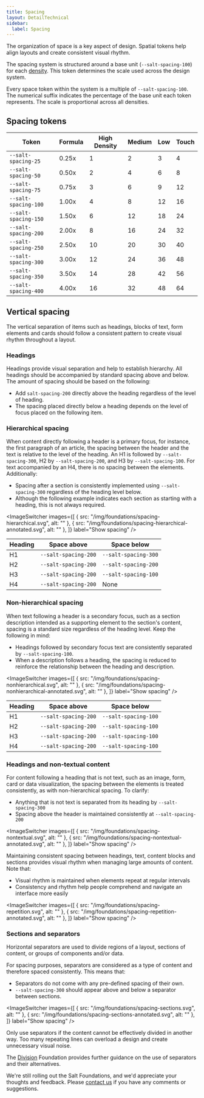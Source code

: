 ```yaml
---
title: Spacing
layout: DetailTechnical
sidebar:
  label: Spacing
---
```


The organization of space is a key aspect of design. Spatial tokens help align layouts and create consistent visual rhythm.

The spacing system is structured around a base unit (`--salt-spacing-100`) for each [density](density). This token determines the scale used across the design system.

Every space token within the system is a multiple of `--salt-spacing-100`. The numerical suffix indicates the percentage of the base unit each token represents. The scale is proportional across all densities.

## Spacing tokens

| Token                | Formula | High Density      | Medium      | Low      | Touch      |
| -------------------- | ------- | ----------------- | ----------- | -------- | ---------- |
| `--salt-spacing-25`  | 0.25x   | 1                 | 2           | 3        | 4          |
| `--salt-spacing-50`  | 0.50x   | 2                 | 4           | 6        | 8          |
| `--salt-spacing-75`  | 0.75x   | 3                 | 6           | 9        | 12         |
| `--salt-spacing-100` | 1.00x   | 4                 | 8           | 12       | 16         |
| `--salt-spacing-150` | 1.50x   | 6                 | 12          | 18       | 24         |
| `--salt-spacing-200` | 2.00x   | 8                 | 16          | 24       | 32         |
| `--salt-spacing-250` | 2.50x   | 10                | 20          | 30       | 40         |
| `--salt-spacing-300` | 3.00x   | 12                | 24          | 36       | 48         |
| `--salt-spacing-350` | 3.50x   | 14                | 28          | 42       | 56         |
| `--salt-spacing-400` | 4.00x   | 16                | 32          | 48       | 64         |

## Vertical spacing

The vertical separation of items such as headings, blocks of text, form elements and cards should follow a consistent pattern to create visual rhythm throughout a layout.

### Headings

Headings provide visual separation and help to establish hierarchy. All headings should be accompanied by standard spacing above and below. The amount of spacing should be based on the following:

- Add `salt-spacing-200` directly above the heading regardless of the level of heading.
- The spacing placed directly below a heading depends on the level of focus placed on the following item.

### Hierarchical spacing

When content directly following a header is a primary focus, for instance, the first paragraph of an article, the spacing between the header and the text is relative to the level of the heading. An H1 is followed by `--salt-spacing-300`, H2 by `--salt-spacing-200`, and H3 by `--salt-spacing-100`. For text accompanied by an H4, there is no spacing between the elements. Additionally:

- Spacing after a section is consistently implemented using `--salt-spacing-300` regardless of the heading level below.
- Although the following example indicates each section as starting with a heading, this is not always required.

<ImageSwitcher
  images={[
    { src: "/img/foundations/spacing-hierarchical.svg", alt: "" },
    { src: "/img/foundations/spacing-hierarchical-annotated.svg", alt: "" },
  ]}
  label="Show spacing"
/>

| Heading | Space above          | Space below          |
| ------- | -------------------- | -------------------- |
| H1      | `--salt-spacing-200` | `--salt-spacing-300` |
| H2      | `--salt-spacing-200` | `--salt-spacing-200` |
| H3      | `--salt-spacing-200` | `--salt-spacing-100` |
| H4      | `--salt-spacing-200` | None                 |

### Non-hierarchical spacing

When text following a header is a secondary focus, such as a section description intended as a supporting element to the section's content, spacing is a standard size regardless of the heading level. Keep the following in mind:

- Headings followed by secondary focus text are consistently separated by `--salt-spacing-100`.
- When a description follows a heading, the spacing is reduced to reinforce the relationship between the heading and description.

<ImageSwitcher
  images={[
    { src: "/img/foundations/spacing-nonhierarchical.svg", alt: "" },
    { src: "/img/foundations/spacing-nonhierarchical-annotated.svg", alt: "" },
  ]}
  label="Show spacing"
/>

| Heading | Space above          | Space below          |
| ------- | -------------------- | -------------------- |
| H1      | `--salt-spacing-200` | `--salt-spacing-100` |
| H2      | `--salt-spacing-200` | `--salt-spacing-100` |
| H3      | `--salt-spacing-200` | `--salt-spacing-100` |
| H4      | `--salt-spacing-200` | `--salt-spacing-100` |

### Headings and non-textual content

For content following a heading that is not text, such as an image, form, card or data visualization, the spacing between the elements is treated consistently, as with non-hierarchical spacing. To clarify:

- Anything that is not text is separated from its heading by `--salt-spacing-300`
- Spacing above the header is maintained consistently at `--salt-spacing-200`

<ImageSwitcher
  images={[
    { src: "/img/foundations/spacing-nontextual.svg", alt: "" },
    { src: "/img/foundations/spacing-nontextual-annotated.svg", alt: "" },
  ]}
  label="Show spacing"
/>

Maintaining consistent spacing between headings, text, content blocks and sections provides visual rhythm when managing large amounts of content. Note that:

- Visual rhythm is maintained when elements repeat at regular intervals
- Consistency and rhythm help people comprehend and navigate an interface more easily

<ImageSwitcher
  images={[
    { src: "/img/foundations/spacing-repetition.svg", alt: "" },
    { src: "/img/foundations/spacing-repetition-annotated.svg", alt: "" },
  ]}
  label="Show spacing"
/>

### Sections and separators

Horizontal separators are used to divide regions of a layout, sections of content, or groups of components and/or data.

For spacing purposes, separators are considered as a type of content and therefore spaced consistently. This means that:

- Separators do not come with any pre-defined spacing of their own.
- `--salt-spacing-300` should appear above and below a separator between sections.

<ImageSwitcher
  images={[
    { src: "/img/foundations/spacing-sections.svg", alt: "" },
    { src: "/img/foundations/spacing-sections-annotated.svg", alt: "" },
  ]}
  label="Show spacing"
/>

Only use separators if the content cannot be effectively divided in another way. Too many repeating lines can overload a design and create unnecessary visual noise.

The [Division](division) Foundation provides further guidance on the use of separators and their alternatives.

<Callout title="Have some feedback?">

We're still rolling out the Salt Foundations, and we'd appreciate your thoughts and feedback. Please [contact us](../support-and-contributions/index) if you have any comments or suggestions.

</Callout>
